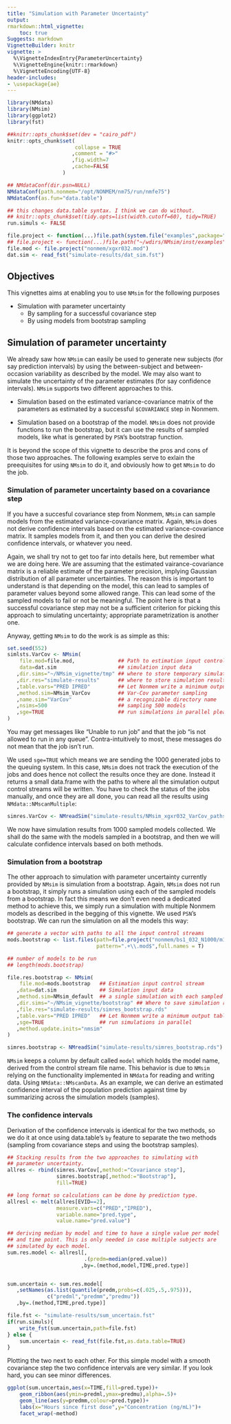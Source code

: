 ```yaml
---
title: "Simulation with Parameter Uncertainty"
output:
rmarkdown::html_vignette:
    toc: true
Suggests: markdown
VignetteBuilder: knitr
vignette: >
  %\VignetteIndexEntry{ParameterUncertainty}
  %\VignetteEngine{knitr::rmarkdown}
  %\VignetteEncoding{UTF-8}
header-includes:
- \usepackage{ae}
---
```


```r
library(NMdata)
library(NMsim)
library(ggplot2)
library(fst)

##knitr::opts_chunk$set(dev = "cairo_pdf")
knitr::opts_chunk$set(
                      collapse = TRUE
                     ,comment = "#>"
                     ,fig.width=7
                     ,cache=FALSE
                  )

## NMdataConf(dir.psn=NULL)
NMdataConf(path.nonmem="/opt/NONMEM/nm75/run/nmfe75")
NMdataConf(as.fun="data.table")

## this changes data.table syntax. I think we can do without.
## knitr::opts_chunk$set(tidy.opts=list(width.cutoff=60), tidy=TRUE)
run.simuls <- FALSE

file.project <- function(...)file.path(system.file("examples",package="NMsim"),...)
## file.project <- function(...)file.path("~/wdirs/NMsim/inst/examples",...)
file.mod <- file.project("nonmem/xgxr032.mod")
dat.sim <- read_fst("simulate-results/dat_sim.fst")
```

## Objectives
This vignettes aims at enabling you to use `NMsim` for the following purposes

* Simulation with parameter uncertainty
  - By sampling for a successful covariance step
  - By using models from bootstrap sampling

## Simulation of parameter uncertainty
We already saw how `NMsim` can easily be used to generate new subjects
(for say prediction intervals) by using the between-subject and
between-occasion variability as described by the model. We may also
want to simulate the uncertainty of the parameter estimates (for say
confidence intervals). `NMsim` supports two different approaches to
this. 

* Simulation based on the estimated variance-covariance matrix of the
parameters as estimated by a successful `$COVARIANCE` step in Nonmem.

* Simulation based on a bootstrap of the model. `NMsim` does not
provide functions to run the bootstrap, but it can use the results
of sampled models, like what is generated by `PSN`'s bootstrap
function.

It is beyond the scope of this vignette to describe the pros and cons
of those two approaches. The following examples serve to exlain the
preequisites for using `NMsim` to do it, and obviously how to get
`NMsim` to do the job.



### Simulation of parameter uncertainty based on a covariance step
If you have a succesful covariance step from Nonmem, `NMsim` can
sample models from the estimated variance-covariance matrix. Again,
`NMsim` does not derive confidence intervals based on the estimated
variance-covariance matrix. It samples models from it, and then you
can derive the desired confidence intervals, or whatever you need.

Again, we shall try not to get too far into details here, but remember
what we are doing here. We are assuming that the estimated
vairance-covariance matrix is a reliable estimate of the parameter
precision, implying Gaussian distribution of all parameter
uncertainties. The reason this is important to understand is that
depending on the model, this can lead to samples of parameter values
beyond some allowed range. This can lead some of the sampled models to
fail or not be meaningful. The point here is that a successful
covariance step may not be a sufficient criterion for picking this
approach to simulating uncertainty; appropriate parametrization is
another one.

Anyway, getting `NMsim` to do the work is as simple as this:


```r
set.seed(552)
simlsts.VarCov <- NMsim(
    file.mod=file.mod,              ## Path to estimation input control stream
    data=dat.sim                    ## simulation input data
   ,dir.sims="~/NMsim_vignette/tmp" ## where to store temporary simulation files
   ,dir.res="simulate-results"      ## where to store simulation results files
   ,table.vars="PRED IPRED"         ## Let Nonmem write a minimum output table
   ,method.sim=NMsim_VarCov         ## Var-Cov parameter sampling
   ,name.sim="VarCov"               ## a recognizable directory name
   ,nsims=500                       ## sampling 500 models
   ,sge=TRUE                        ## run simulations in parallel please
)

```

You may get messages like "Unable to run job" and that the job "is not
allowed to run in any queue". Contra-intuitively to most, these
messages do not mean that the job isn't run.

We used `sge=TRUE` which means we are sending the 1000 generated jobs
to the queuing system. In this case, `NMsim` does not track the
execution of the jobs and does hence not collect the results once they
are done. Instead it returns a small data.frame with the paths to
where all the simulation output control streams will be written. You
have to check the status of the jobs manually, and once they are all
done, you can read all the results using `NMdata::NMscanMultiple`:

```r
simres.VarCov <- NMreadSim("simulate-results/NMsim_xgxr032_VarCov_paths.rds")
```


We now have simulation results from 1000 sampled models collected. We
shall do the same with the models sampled in a bootstrap, and then we
will calculate confidence intervals based on both methods.



### Simulation from a bootstrap
The other approach to simulation with parameter uncertainty currently
provided by `NMsim` is simulation from a bootstrap. Again, `NMsim`
does not run a bootstrap, it simply runs a simulation using each of
the sampled models from a bootstrap. In fact this means we don't even
need a dedicated method to achieve this, we simply run a simulation
with multiple Nonmem models as described in the begging of this
vignette. We used `PSN`'s bootstrap. We can run the simulation on all the models this way:


```r
## generate a vector with paths to all the input control streams
mods.bootstrap <- list.files(path=file.project("nonmem/bs1_032_N1000/m1"),
                             pattern=".+\\.mod$",full.names = T)

## number of models to be run
## length(mods.bootstrap)

file.res.bootstrap <- NMsim(
    file.mod=mods.bootstrap   ## Estimation input control stream
   ,data=dat.sim              ## Simulation input data
   ,method.sim=NMsim_default  ## a single simulation with each sampled model
   ,dir.sims="~/NMsim_vignette/bootstrap" ## Where to save simulation results
   ,file.res="simulate-results/simres_bootstrap.rds"
   ,table.vars="PRED IPRED"   ## Let Nonmem write a minimum output table
   ,sge=TRUE                  ## run simulations in parallel
   ,method.update.inits="nmsim"
)

```

```r
simres.bootstrap <- NMreadSim("simulate-results/simres_bootstrap.rds")
```

`NMsim` keeps a column by default called `model` which holds the model name, derived from the control stream file name. This behavior is due to `NMsim` relying on the functionality implemented in `NMdata` for reading and writing data. Using `NMdata::NMscanData`. As an example, we can derive an estimated confidence interval of the population prediction against time by summarizing across the simulation models (samples). 


### The confidence intervals
Derivation of the confidence intervals is identical for the two methods, so we do it at once using data.table's `by` feature to separate the two methods (sampling from covariance steps and using the bootstrap samples).


```r
## Stacking results from the two approaches to simulating with
## parameter uncertainty.
allres <- rbind(simres.VarCov[,method:="Covariance step"],
                simres.bootstrap[,method:="Bootstrap"],
                fill=TRUE)

## long format so calculations can be done by prediction type.
allresl <- melt(allres[EVID==2],
                measure.vars=c("PRED","IPRED"),
                variable.name="pred.type",
                value.name="pred.value")

## deriving median by model and time to have a single value per model
## and time point. This is only needed in case multiple subjects are
## simulated by each model.
sum.res.model <- allresl[,
                         .(predm=median(pred.value))
                        ,by=.(method,model,TIME,pred.type)]


sum.uncertain <- sum.res.model[
   ,setNames(as.list(quantile(predm,probs=c(.025,.5,.975))),
             c("predml","predmm","predmu"))
   ,by=.(method,TIME,pred.type)]

```
```r
file.fst <- "simulate-results/sum_uncertain.fst"
if(run.simuls){
    write_fst(sum.uncertain,path=file.fst)
} else {
    sum.uncertain <- read_fst(file.fst,as.data.table=TRUE)
}
```

Plotting the two next to each other. For this simple model with a
smooth covariance step the two confidence intervals are very
similar. If you look hard, you can see minor differences.


```r
ggplot(sum.uncertain,aes(x=TIME,fill=pred.type))+
    geom_ribbon(aes(ymin=predml,ymax=predmu),alpha=.5)+
    geom_line(aes(y=predmm,colour=pred.type))+
    labs(x="Hours since first dose",y="Concentration (ng/mL)")+
    facet_wrap(~method)

```



